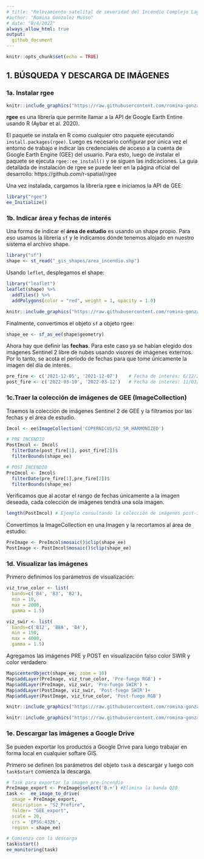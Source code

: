 ```yaml
---
# title: "Relevamiento satelital de severidad del Incendio Complejo Lago Martin 2021-22"
#author: "Romina Gonzalez Musso"
# date: "8/4/2022"
always_allow_html: true
output:
  github_document
---
```


```r
knitr::opts_chunk$set(echo = TRUE)
```

## **1. BÚSQUEDA Y DESCARGA DE IMÁGENES**{#intro2}
### **1a. Instalar rgee**{#rgee}

```r
knitr::include_graphics("https://raw.githubusercontent.com/romina-gonzalez-musso/Severidad_IncendioLagoMartin/master/_images/1_Rgee_logo.png?token=GHSAT0AAAAAABUZ4SEU4LHVKGQSXMSNS5WUYUNDD5A")
```

**rgee** es una librería que permite llamar a la API de Google Earth Entine usando R (Aybar et al. 2020). 

El paquete se instala en R como cualquier otro paquete ejecutando `install.packages(rgee)`. Luego es necesario configurar por única vez el entorno de trabajo e indicar las credenciales de acceso a la cuenta de Google Earth Engine (GEE) del usuario. Para esto, luego de instalar el paquete se ejecuta `rgee::ee_install()` y se siguen las indicaciones. La guía detallada de instalación de rgee se puede leer en la página oficial del desarrollo: https://github.com/r-spatial/rgee

Una vez instalada, cargamos la librería rgee e iniciamos la API de GEE:

```r
library("rgee")
ee_Initialize()
```


### **1b. Indicar área y fechas de interés**

Una forma de indicar el **área de estudio** es usando un shape propio. Para eso usamos la librería `sf` y le indicamos dónde tenemos alojado en nuestro sistema el archivo shape. 

```r
library("sf")
shape <- st_read("_gis_shapes/area_incendio.shp")
```

Usando `leflet`, desplegamos el shape:

```r
library("leaflet")
leaflet(shape) %>%
  addTiles() %>% 
  addPolygons(color = "red", weight = 1, opacity = 1.0)
```

```r
knitr::include_graphics("https://raw.githubusercontent.com/romina-gonzalez-musso/Severidad_IncendioLagoMartin/master/_images/1_Area.png?token=GHSAT0AAAAAABUZ4SEUHHT4JC566AH4FDN4YUNDCWA")
```


Finalmente, convertimos el objeto `sf` a objeto rgee:

```r
shape_ee <- sf_as_ee(shape$geometry)
```

Ahora hay que definir las **fechas**. Para este caso ya se habían elegido dos imágenes Sentinel 2 libre de nubes usando visores de imágenes externos. Por lo tanto, se acota el período de fechas para que tome únicamente la imagen del día de interés. 

```r
pre_fire <- c('2021-12-05', '2021-12-07')    # Fecha de interés: 6/12/21
post_fire <- c('2022-03-10', '2022-03-12')   # Fecha de interés: 11/03/22
```

### **1c.Traer la colección de imágenes de GEE (ImageCollection)**{#imcol}
Traemos la colección de imágenes Sentinel 2 de GEE y la filtramos por las fechas y el área de estudio. 

```r
Imcol <- ee$ImageCollection('COPERNICUS/S2_SR_HARMONIZED')

# PRE INCENDIO
PostImcol <- Imcol$
  filterDate(post_fire[1], post_fire[2])$
  filterBounds(shape_ee)

# POST INCENDIO
PreImcol <- Imcol$
  filterDate(pre_fire[1],pre_fire[2])$
  filterBounds(shape_ee)
```

Verificamos que al acotar el rango de fechas únicamente a la imagen deseada, cada colección de imágenes tendrá una sola imagen.

```r
length(PostImcol) # Ejemplo consultando la colección de imágenes post-incendio
```

Convertimos la ImageCollection en una Imagen  y la recortamos al área de estudio:

```r
PreImage <- PreImcol$mosaic()$clip(shape_ee)
PostImage <- PostImcol$mosaic()$clip(shape_ee)
```

### **1d. Visualizar las imágenes**
Primero definimos los parámetros de visualización:

```r
viz_true_color <- list(
  bands=c('B4', 'B3', 'B2'),
  min = 10,
  max = 2000,
  gamma = 1.5)

viz_swir <- list(
  bands=c('B12', 'B8A', 'B4'),
  min = 150,
  max = 4000,
  gamma = 1.5)
```

Agregamos las imágenes PRE y POST en visualización falso color SWIR y color verdadero
```r
Map$centerObject(shape_ee, zoom = 10)
Map$addLayer(PreImage, viz_true_color, 'Pre-fuego RGB') +
Map$addLayer(PreImage, viz_swir, 'Pre-fuego SWIR') +
Map$addLayer(PostImage, viz_swir, 'Post-fuego SWIR')+
Map$addLayer(PostImage, viz_true_color, 'Post-fuego RGB')

```

```r
knitr::include_graphics("https://raw.githubusercontent.com/romina-gonzalez-musso/Severidad_IncendioLagoMartin/master/_images/1_True_color.gif?token=GHSAT0AAAAAABUZ4SEURQ7DWD4KDOZHI2YIYUNDFTA")
```

```r
knitr::include_graphics("https://raw.githubusercontent.com/romina-gonzalez-musso/Severidad_IncendioLagoMartin/master/_images/2_swir.gif?token=GHSAT0AAAAAABUZ4SEVWISG2XIJIG2G4BI4YUNDF7A")
```


### **1e. Descargar las imágenes a Google Drive**

Se pueden exportar los productos a Google Drive para luego trabajar en forma local en cualquier softare GIS.

Primero se definen los parámetros del objeto `task` a descargar y luego con `task$start` comienza la descarga. 



```r

# Task para exportar la imagen pre-incendio
PreImage_export <- PreImage$select('B.+') #Elimina la banda Q20
task <-  ee_image_to_drive(
  image = PreImage_export,
  description = "S2_Prefire",
  folder= "GEE_export",
  scale = 20,
  crs = 'EPSG:4326',
  region = shape_ee)  

# Comienza con la descarga
task$start()
ee_monitoring(task)
```






